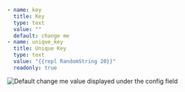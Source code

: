 ```yaml
- name: key
  title: Key
  type: text
  value: ""
  default: change me
- name: unique_key
  title: Unique Key
  type: text
  value: "{{repl RandomString 20}}"
  readonly: true    
```
![Default change me value displayed under the config field](../../../static/images/config-readonly.png)